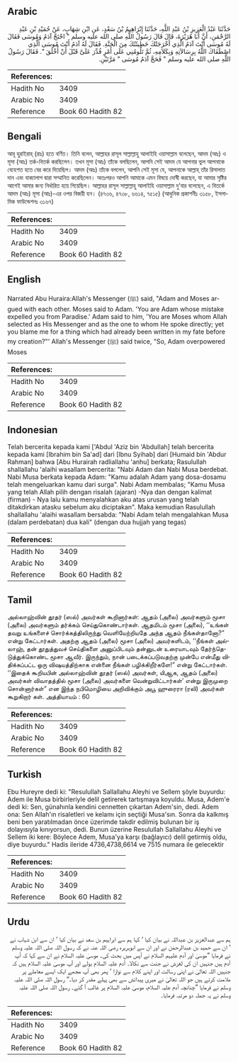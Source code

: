 ## Arabic

<div dir="rtl" lang="ar" style={{fontSize:'larger',backgroundColor:'#f8f9fa',padding:20}}>حَدَّثَنَا عَبْدُ الْعَزِيزِ بْنُ عَبْدِ اللَّهِ، حَدَّثَنَا إِبْرَاهِيمُ بْنُ سَعْدٍ، عَنِ ابْنِ شِهَابٍ، عَنْ حُمَيْدِ بْنِ عَبْدِ الرَّحْمَنِ، أَنَّ أَبَا هُرَيْرَةَ، قَالَ قَالَ رَسُولُ اللَّهِ صلى الله عليه وسلم ‏"‏ احْتَجَّ آدَمُ وَمُوسَى فَقَالَ لَهُ مُوسَى أَنْتَ آدَمُ الَّذِي أَخْرَجَتْكَ خَطِيئَتُكَ مِنَ الْجَنَّةِ‏.‏ فَقَالَ لَهُ آدَمُ أَنْتَ مُوسَى الَّذِي اصْطَفَاكَ اللَّهُ بِرِسَالاَتِهِ وَبِكَلاَمِهِ، ثُمَّ تَلُومُنِي عَلَى أَمْرٍ قُدِّرَ عَلَىَّ قَبْلَ أَنْ أُخْلَقَ ‏"‏‏.‏ فَقَالَ رَسُولُ اللَّهِ صلى الله عليه وسلم ‏"‏ فَحَجَّ آدَمُ مُوسَى ‏"‏ مَرَّتَيْنِ‏.‏</div><div style={{backgroundColor:'#f8f9fa',padding:20, marginBottom: 10}}><table>
        <thead>
          <tr>
            <th>References:</th>
            <th></th>
          </tr>
        </thead>
        <tbody><tr><td>Hadith No</td><td>3409</td></tr><tr><td>Arabic No</td><td>3409</td></tr><tr><td>Reference</td><td>Book 60 Hadith 82</td></tr></tbody></table></div>

## Bengali

<div dir="ltr" lang="bn" style={{fontSize:'larger',backgroundColor:'#f8f9fa',padding:20}}>আবূ হুরাইরাহ্ (রাঃ) হতে বর্ণিত। তিনি বলেন, আল্লাহর রাসূল সাল্লাল্লাহু আলাইহি ওয়াসাল্লাম বলেছেন, আদম (আঃ) ও মূসা (আঃ) তর্ক-বিতর্ক করছিলেন। তখন মূসা (আঃ) তাঁকে বলছিলেন, আপনি সেই আদম যে আপনার ভুল আপনাকে বেহেশত হতে বের করে দিয়েছিল। আদম (আঃ) তাঁকে বললেন, আপনি সেই মূসা যে, আপনাকে আল্লাহ্ তাঁর রিসালাত দান এবং বাক্যালাপ দ্বারা সম্মানিত করেছিলেন। অতঃপরও আপনি আমাকে এমন বিষয়ে দোষী করছেন, যা আমার সৃষ্টির আগেই আমার জন্য নির্ধারিত হয়ে গিয়েছিল। আল্লাহর রাসূল সাল্লাল্লাহু আলাইহি ওয়াসাল্লাম দু’বার বলেছেন, এ বিতর্কে আদম (আঃ) মূসা (আঃ)-এর ওপর বিজয়ী হন। (৪৭৩৬, ৪৭৩৮, ৬৬১৪, ৭৫১৫) (আধুনিক প্রকাশনীঃ ৩১৫৮, ইসলামিক ফাউন্ডেশনঃ ৩১৬৭)</div><div style={{backgroundColor:'#f8f9fa',padding:20, marginBottom: 10}}><table>
        <thead>
          <tr>
            <th>References:</th>
            <th></th>
          </tr>
        </thead>
        <tbody><tr><td>Hadith No</td><td>3409</td></tr><tr><td>Arabic No</td><td>3409</td></tr><tr><td>Reference</td><td>Book 60 Hadith 82</td></tr></tbody></table></div>

## English

<div dir="ltr" lang="en" style={{fontSize:'larger',backgroundColor:'#f8f9fa',padding:20}}>Narrated Abu Huraira:Allah's Messenger (ﷺ) said, "Adam and Moses argued with each other. Moses said to Adam. 'You are Adam whose mistake expelled you from Paradise.' Adam said to him, 'You are Moses whom Allah selected as His Messenger and as the one to whom He spoke directly; yet you blame me for a thing which had already been written in my fate before my creation?"' Allah's Messenger (ﷺ) said twice, "So, Adam overpowered Moses</div><div style={{backgroundColor:'#f8f9fa',padding:20, marginBottom: 10}}><table>
        <thead>
          <tr>
            <th>References:</th>
            <th></th>
          </tr>
        </thead>
        <tbody><tr><td>Hadith No</td><td>3409</td></tr><tr><td>Arabic No</td><td>3409</td></tr><tr><td>Reference</td><td>Book 60 Hadith 82</td></tr></tbody></table></div>

## Indonesian

<div dir="ltr" lang="id" style={{fontSize:'larger',backgroundColor:'#f8f9fa',padding:20}}>Telah bercerita kepada kami ['Abdul 'Aziz bin 'Abdullah] telah bercerita kepada kami [Ibrahim bin Sa'ad] dari [Ibnu Syihab] dari [Humaid bin 'Abdur Rahman] bahwa [Abu Hurairah radliallahu 'anhu] berkata; Rasulullah shallallahu 'alaihi wasallam bercerita: "Nabi Adam dan Nabi Musa berdebat. Nabi Musa berkata kepada Adam: "Kamu adalah Adam yang dosa-dosamu telah mengeluarkan kamu dari surga". Nabi Adam membalas; "Kamu Musa yang telah Allah pilih dengan risalah (ajaran) -Nya dan dengan kalimat (firman) - Nya lalu kamu menyalahkan aku atas urusan yang telah ditakdirkan atasku sebelum aku diciptakan". Maka kemudian Rasulullah shallallahu 'alaihi wasallam bersabda: "Nabi Adam telah mengalahkan Musa (dalam perdebatan) dua kali" (dengan dua hujjah yang tegas)</div><div style={{backgroundColor:'#f8f9fa',padding:20, marginBottom: 10}}><table>
        <thead>
          <tr>
            <th>References:</th>
            <th></th>
          </tr>
        </thead>
        <tbody><tr><td>Hadith No</td><td>3409</td></tr><tr><td>Arabic No</td><td>3409</td></tr><tr><td>Reference</td><td>Book 60 Hadith 82</td></tr></tbody></table></div>

## Tamil

<div dir="ltr" lang="ta" style={{fontSize:'larger',backgroundColor:'#f8f9fa',padding:20}}>அல்லாஹ்வின் தூதர் (ஸல்) அவர்கள் கூறினார்கள்: ஆதம் (அலை) அவர்களும் மூசா (அலை) அவர்களும் தர்க்கம் செய்துகொண்டார்கள். ஆதமிடம் மூசா (அலை), ‘‘உங்கள் தவறு உங்களைச் சொர்க்கத்திலிருந்து வெளியேற்றியதே அந்த ஆதம் நீங்கள்தானோ?” என்று கேட்டார்கள். அதற்கு ஆதம் (அலை) மூசா (அலை) அவர்களிடம், ‘‘நீங்கள் அல்லாஹ், தன் தூதுத்துவச் செய்திகளை அனுப்பிடவும் தன்னுடன் உரையாடவும் தேர்ந்தெடுத்துக்கொண்ட மூசா ஆவீர். இருந்தும், நான் படைக்கப்படுவதற்கு முன்பே என்மீது விதிக்கப்பட்ட ஒரு விஷயத்திற்காக என்னை நீங்கள் பழிக்கிறீர்களே!” என்று கேட்டார்கள். ‘‘இதைக் கூறியபின் அல்லாஹ்வின் தூதர் (ஸல்) அவர்கள், யிஆக, ஆதம் (அலை) அவர்கள் விவாதத்தில் மூசா (அலை) அவர்களை வென்றுவிட்டார்கள்’ என்று இருமுறை சொன்னார்கள்” என இந்த நபிமொழியை அறிவிக்கும் அபூ ஹுரைரா (ரலி) அவர்கள் கூறுகிறார் கள். அத்தியாயம் : 60</div><div style={{backgroundColor:'#f8f9fa',padding:20, marginBottom: 10}}><table>
        <thead>
          <tr>
            <th>References:</th>
            <th></th>
          </tr>
        </thead>
        <tbody><tr><td>Hadith No</td><td>3409</td></tr><tr><td>Arabic No</td><td>3409</td></tr><tr><td>Reference</td><td>Book 60 Hadith 82</td></tr></tbody></table></div>

## Turkish

<div dir="ltr" lang="tr" style={{fontSize:'larger',backgroundColor:'#f8f9fa',padding:20}}>Ebu Hureyre dedi ki: "Resulullah Sallallahu Aleyhi ve Sellem şöyle buyurdu: Adem ile Musa birbirleriyle delil getirerek tartışmaya koyuldu. Musa, Adem'e dedi ki: Sen, günahınla kendini cennetten çıkartan Adem'sin, dedi. Adem ona: Sen Allah'ın risaletleri ve kelamı için seçtiği Musa'sın. Sonra da kalkmış beni ben yaratılmadan önce üzerimde takdir edilmiş bulunan bir iş dolayısıyla kınıyorsun, dedi. Bunun üzerine Resulullah Sallallahu Aleyhi ve Sellem iki kere: Böylece Adem, Musa'ya karşı (bağlayıcı) delil getirmiş oldu, diye buyurdu." Hadis ileride 4736,4738,6614 ve 7515 numara ile gelecektir</div><div style={{backgroundColor:'#f8f9fa',padding:20, marginBottom: 10}}><table>
        <thead>
          <tr>
            <th>References:</th>
            <th></th>
          </tr>
        </thead>
        <tbody><tr><td>Hadith No</td><td>3409</td></tr><tr><td>Arabic No</td><td>3409</td></tr><tr><td>Reference</td><td>Book 60 Hadith 82</td></tr></tbody></table></div>

## Urdu

<div dir="rtl" lang="ur" style={{fontSize:'larger',backgroundColor:'#f8f9fa',padding:20}}>ہم سے عبدالعزیز بن عبداللہ نے بیان کیا ‘ کہا ہم سے ابراہیم بن سعد نے بیان کیا ‘ ان سے ابن شہاب نے ‘ ان سے حمید بن عبدالرحمٰن نے اور ان سے ابوہریرہ رضی اللہ عنہ نے کہ رسول اللہ صلی اللہ علیہ وسلم نے فرمایا ”موسیٰ اور آدم علیہم السلام نے آپس میں بحث کی۔ موسیٰ علیہ السلام نے ان سے کہا کہ آپ آدم ہیں جنہیں ان کی لغزش نے جنت سے نکالا۔ آدم علیہ السلام بولے اور آپ موسیٰ علیہ السلام ہیں کہ جنہیں اللہ تعالیٰ نے اپنی رسالت اور اپنے کلام سے نوازا ‘ پھر بھی آپ مجھے ایک ایسے معاملے پر ملامت کرتے ہیں جو اللہ تعالیٰ نے میری پیدائش سے بھی پہلے مقدر کر دیا۔“ رسول اللہ صلی اللہ علیہ وسلم نے فرمایا ”چنانچہ آدم علیہ السلام، موسیٰ علیہ السلام پر غالب آ گئے۔ رسول اللہ صلی اللہ علیہ وسلم نے یہ جملہ دو مرتبہ فرمایا۔</div><div style={{backgroundColor:'#f8f9fa',padding:20, marginBottom: 10}}><table>
        <thead>
          <tr>
            <th>References:</th>
            <th></th>
          </tr>
        </thead>
        <tbody><tr><td>Hadith No</td><td>3409</td></tr><tr><td>Arabic No</td><td>3409</td></tr><tr><td>Reference</td><td>Book 60 Hadith 82</td></tr></tbody></table></div>